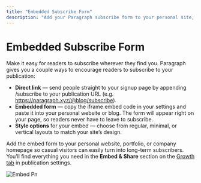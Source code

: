 ```yaml
---
title: "Embedded Subscribe Form"
description: "Add your Paragraph subscribe form to your personal site, portfolio, or blog."
---
```


# **Embedded Subscribe Form**

Make it easy for readers to subscribe wherever they find you. Paragraph gives you a couple ways to encourage readers to subscribe to your publication:

- **Direct link** — send people straight to your signup page by appending /subscribe to your publication URL (e.g. https://paragraph.xyz/@blog/subscribe).
- **Embedded form** — copy the iframe embed code in your settings and paste it into your personal website or blog. The form will appear right on your page, so readers never have to leave to subscribe.
- **Style options** for your embed — choose from regular, minimal, or vertical layouts to match your site’s design.

Add the embed form to your personal website, portfolio, or company homepage so casual visitors can easily turn into long-term subscribers. You’ll find everything you need in the **Embed & Share** section on the [Growth tab](https://paragraph.com/settings/publication/growth) in publication settings.

![Embed Pn](/images/embed.png)